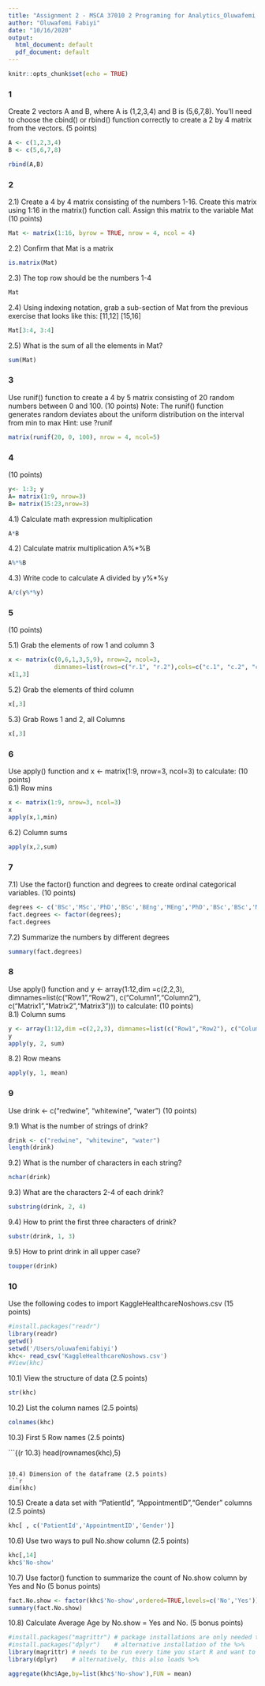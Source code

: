 ```yaml
---
title: "Assignment 2 - MSCA 37010 2 Programing for Analytics_Oluwafemi Fabiyi"
author: "Oluwafemi Fabiyi"
date: "10/16/2020"
output:
  html_document: default
  pdf_document: default
---
```


```r
knitr::opts_chunk$set(echo = TRUE)
```

### 1

Create 2 vectors A and B, where A is (1,2,3,4) and B is (5,6,7,8). You'll need to choose the cbind() or rbind() function correctly to create a 2 by 4 matrix from the vectors. (5 points)

```r
A <- c(1,2,3,4)
B <- c(5,6,7,8)

rbind(A,B)
```

### 2

2.1) Create a 4 by 4 matrix consisting of the numbers 1-16. Create this matrix using 1:16 in the matrix() function call. Assign this matrix to the variable Mat (10 points)

```r
Mat <- matrix(1:16, byrow = TRUE, nrow = 4, ncol = 4)

```

 2.2) Confirm that Mat is a matrix
 
```r
is.matrix(Mat)
```

2.3) The top row should be the numbers 1-4

```r
Mat
```

2.4) Using indexing notation, grab a sub-section of Mat from the previous exercise that looks like this:
 [11,12]
 [15,16]
```r
Mat[3:4, 3:4]
```

2.5) What is the sum of all the elements in Mat?
```r
sum(Mat)
```

###  3
Use runif() function to create a 4 by 5 matrix consisting of 20 random numbers between 0 and 100. (10 points)
Note: The runif() function generates random deviates about the uniform distribution on the interval from min to max
Hint: use ?runif

```r
matrix(runif(20, 0, 100), nrow = 4, ncol=5)
```

###  4
(10 points)
```r
y<- 1:3; y
A= matrix(1:9, nrow=3)
B= matrix(15:23,nrow=3)

```
             
4.1)	Calculate math expression multiplication
```r
A*B
```
4.2)	Calculate matrix multiplication
A%*%B
```r
A%*%B
```

4.3)  Write code to calculate A divided by y%*%y
```r
A/c(y%*%y)
```

###  5
(10 points)
      
 5.1)	Grab the elements of row 1 and column 3 
 
```r
x <- matrix(c(0,6,1,3,5,9), nrow=2, ncol=3, 
             dimnames=list(rows=c("r.1", "r.2"),cols=c("c.1", "c.2", "c.3")))       
x[1,3]

```
 
 5.2)  Grab the elements of third column   
```r
x[,3]

```
 5.3)	Grab Rows 1 and 2, all Columns
```r
x[,3]

```
### 6
Use apply() function and x <- matrix(1:9, nrow=3, ncol=3) to calculate: (10 points)                                    
6.1)	Row mins
```r
x <- matrix(1:9, nrow=3, ncol=3)
x
apply(x,1,min)

```
6.2)	Column sums

```r
apply(x,2,sum)

```

### 7 

7.1) Use the factor() function and degrees to create ordinal categorical variables. (10 points)

```r
degrees <- c('BSc','MSc','PhD','BSc','BEng','MEng','PhD','BSc','BSc','MSc','BEng')
fact.degrees <- factor(degrees); 
fact.degrees

```

 7.2) Summarize the numbers by different degrees

```r
summary(fact.degrees)

```

### 8

Use apply() function and y <- array(1:12,dim =c(2,2,3), dimnames=list(c("Row1","Row2"), c("Column1","Column2"), c("Matrix1","Matrix2","Matrix3")))  to calculate:  (10 points)                                                         
8.1)	 Column sums
```r
y <- array(1:12,dim =c(2,2,3), dimnames=list(c("Row1","Row2"), c("Column1","Column2"), c("Matrix1","Matrix2","Matrix3")))
y
apply(y, 2, sum)
```
8.2)	 Row means
```r
apply(y, 1, mean)
```

### 9

Use drink <- c("redwine", "whitewine", "water")  (10 points)     

9.1) What is the number of strings of drink?
```r
drink <- c("redwine", "whitewine", "water") 
length(drink)

```

9.2) What is the number of characters in each string?
```r
nchar(drink)

```

9.3)	What are the characters 2-4 of each drink?
```r
substring(drink, 2, 4)

```

9.4)	How to print the first three characters of drink?
```r
substr(drink, 1, 3)
```

9.5)	How to print drink in all upper case?
```r
toupper(drink)

```

### 10

Use the following codes to import KaggleHealthcareNoshows.csv (15 points)

```r
#install.packages("readr")
library(readr)
getwd()
setwd('/Users/oluwafemifabiyi')
khc<- read_csv('KaggleHealthcareNoshows.csv')
#View(khc)

```

10.1) View the structure of data (2.5 points)

```r
str(khc)

```

10.2) List the column names (2.5 points)
```r
colnames(khc)

```
 

10.3) First 5 Row names (2.5 points)

```{(r 10.3}
head(rownames(khc),5)

```

10.4) Dimension of the dataframe (2.5 points)
```r
dim(khc)

```

10.5) Create a data set with "PatientId", "AppointmentID","Gender" columns (2.5 points)
```r
khc[ , c('PatientId','AppointmentID','Gender')]

```

10.6) Use two ways to pull No.show column (2.5 points)
```r
khc[,14]
khc$'No-show'

```

10.7) Use factor() function to summarize the count of No.show column by Yes and No (5 bonus points)

```r
fact.No.show <- factor(khc$'No-show',ordered=TRUE,levels=c('No','Yes'))
summary(fact.No.show)

```

10.8) Calculate Average Age by No.show = Yes and No. (5 bonus points)


```r
#install.packages("magrittr") # package installations are only needed the first time you use it
#install.packages("dplyr")    # alternative installation of the %>%
library(magrittr) # needs to be run every time you start R and want to use %>%
library(dplyr)    # alternatively, this also loads %>%

aggregate(khc$Age,by=list(khc$'No-show'),FUN = mean)

```
